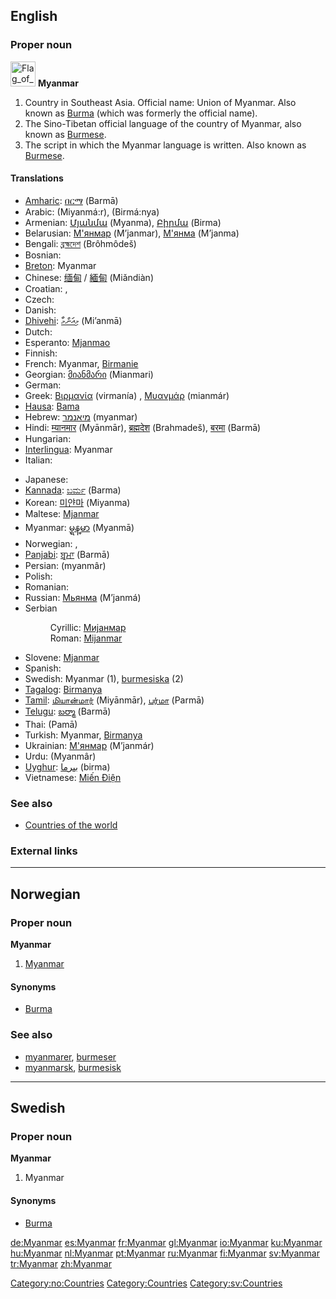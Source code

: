 ==English==

===Proper noun===
[[Image:Flag of Myanmar.svg|40px]]
'''Myanmar'''

# Country in Southeast Asia. Official name: Union of Myanmar. Also known as [[Burma]] (which was formerly the official name).
# The Sino-Tibetan official language of the country of Myanmar, also known as [[Burmese]].
# The script in which the Myanmar language is written. Also known as [[Burmese]].

====Translations====
{{top}}
*[[Amharic]]: [[በርማ]] (Barmā)
*Arabic: {{ARchar|[[ميانمار]]}} (Miyanmá:r), {{ARchar|[[برمانيا]]}} (Birmá:nya)
*Armenian: [[Մյանմա]] (Myanma), [[Բիրմա]] (Birma)
*Belarusian: [[М'янмар]] (M’janmar), [[М'янма]] (M’janma)
*Bengali: [[ব্রহ্মদেশ]] (Brôhmôdeš)
* Bosnian: {{t-|bs|Mijanmar|m}}
*[[Breton]]: Myanmar
*Chinese: [[缅甸]] / [[緬甸]] (Miǎndiàn)
*Croatian: {{t-|hr|Mianmar|m}}, {{t-|hr|Mjanma|f}}
* Czech: {{t-|cs|Myanmar}}
* Danish: {{t-|da|Myanmar}}
*[[Dhivehi]]: [[މިއަންމާ]] (Mi’anmā)
* Dutch: {{t+|nl|Myanmar}}
*Esperanto: [[Mjanmao]]
* Finnish: {{t+|fi|Myanmar}}
*French: Myanmar, [[Birmanie]]
*Georgian: [[მიანმარი]] (Mianmari)
* German: {{t+|de|Myanmar}}
*Greek: [[Βιρμανία]] (virmanía) {{f}}, [[Μυανμάρ]] (mianmár) {{n}}
*[[Hausa]]: [[Bama]]
*Hebrew: [[מיאנמר]] (myanmar)
*Hindi: [[म्यानमार]] (Myānmār), [[ब्रह्मदेश]] (Brahmadeš), [[बरमा]] (Barmā)
* Hungarian: {{t-|hu|Mianmar}}
*[[Interlingua]]: Myanmar
* Italian: {{t-|it|Myanmar}}
{{mid}}
* Japanese: {{t+|ja|ミャンマー|tr=Myanmā}}
*[[Kannada]]: [[ಬರ್ಮ]] (Barma)
*Korean: [[미얀마]] (Miyanma)
*Maltese: [[Mjanmar]]
*Myanmar: [[မ္ရန္‌မာ]] (Myanmā)
* Norwegian: {{t-|no|Myanmar}}, {{t-|no|Burma}}
*[[Panjabi]]: [[ਬਰ੍ਮਾ]] (Barmā)
*Persian: {{FAchar|[[میانمار]]}} (myanmâr)
* Polish: {{t-|pl|Myanmar}}
* Romanian: {{t-|ro|Myanmar|n}}
*Russian: [[Мьянма]] (M’janmá) {{f}}
*Serbian
*:Cyrillic: [[Мијанмар]] {{m}}
*:Roman: [[Mijanmar#Serbian|Mijanmar]] {{m}}
*Slovene: [[Mjanmar]]
* Spanish: {{t+|es|Myanmar}}
*Swedish: Myanmar (1), [[burmesiska]] (2)
*[[Tagalog]]: [[Birmanya]]
*[[Tamil]]: [[மியான்மார்]] (Miyānmār), [[பர்மா]] (Parmā)
*[[Telugu]]: [[బర్మా]] (Barmā)
*Thai: {{THchar|[[พม่า]]}} (Pamā)
*Turkish: Myanmar, [[Birmanya]]
*Ukrainian: [[М'янмар]] (M’janmár) {{m}}
*Urdu: {{URchar|[[میانمار]]}} (Myanmâr)
*[[Uyghur]]: [[ﺑﯩﺮﻣﺎ]] (birma)
*Vietnamese: [[Miến Điện]]
{{bottom}}

===See also===
*[[Countries of the world]]

===External links===
{{ethnologue|code=mya}}

----

==Norwegian==

===Proper noun===
'''Myanmar'''

# [[#English|Myanmar]] {{italbrac|official, but rarely used}}

====Synonyms====
*[[Burma#Norwegian|Burma]]

===See also===
*[[myanmarer]], [[burmeser]]
*[[myanmarsk]], [[burmesisk]]

[[Category:no:Countries]]

----

==Swedish==

===Proper noun===
'''Myanmar'''

# Myanmar

====Synonyms====
*[[Burma]]

[[Category:Countries]]
[[Category:sv:Countries]]

[[de:Myanmar]]
[[es:Myanmar]]
[[fr:Myanmar]]
[[gl:Myanmar]]
[[io:Myanmar]]
[[ku:Myanmar]]
[[hu:Myanmar]]
[[nl:Myanmar]]
[[pt:Myanmar]]
[[ru:Myanmar]]
[[fi:Myanmar]]
[[sv:Myanmar]]
[[tr:Myanmar]]
[[zh:Myanmar]]
